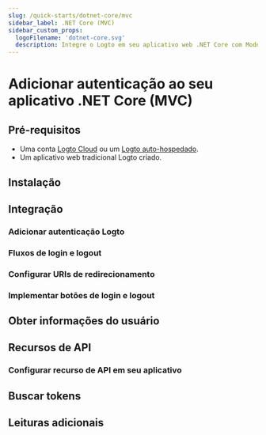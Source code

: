 ```yaml
---
slug: /quick-starts/dotnet-core/mvc
sidebar_label: .NET Core (MVC)
sidebar_custom_props:
  logoFilename: 'dotnet-core.svg'
  description: Integre o Logto em seu aplicativo web .NET Core com Model-View-Controller (MVC).
---
```




# Adicionar autenticação ao seu aplicativo .NET Core (MVC)

<GuideTip />

## Pré-requisitos

- Uma conta [Logto Cloud](https://cloud.logto.io) ou um [Logto auto-hospedado](/introduction/set-up-logto-oss).
- Um aplicativo web tradicional Logto criado.

## Instalação

<Installation />

## Integração

### Adicionar autenticação Logto

<AddAuthentication />

### Fluxos de login e logout

<SignInAndSignOutFlows />

### Configurar URIs de redirecionamento

<ConfigureRedirectUris />

### Implementar botões de login e logout

<ImplementButtons />

<Checkpoint />

## Obter informações do usuário

<GetUserInformation />

## Recursos de API

<ApiResourcesDescription />

### Configurar recurso de API em seu aplicativo

<ConfigureApiResources />

## Buscar tokens

<FetchTokens />

## Leituras adicionais

<FurtherReadings />
